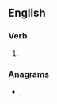 ==English==

===Verb===
{{head|en|verb form}}

# {{en-past of|reck}}

===Anagrams===
* {{l|en|decker}}, {{l|en|Dereck}}